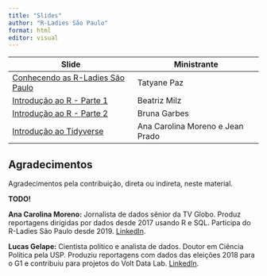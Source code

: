 ```yaml
---
title: "Slides"
author: "R-Ladies São Paulo"
format: html
editor: visual
---
```


| Slide                                                                   | Ministrante  |
|------------------------------------|------------------------------------|
| [Conhecendo as R-Ladies São Paulo](slide-rladies.qmd){target="_blank"} | Tatyane Paz |
| [Introdução ao R - Parte 1](slide-intro-r-parte-i.qmd){target="_blank"} | Beatriz Milz |
| [Introdução ao R - Parte 2](slide-intro-r-parte-ii.qmd){target="_blank"} | Bruna Garbes |
| [Introdução ao Tidyverse](slide-intro-tidyverse.qmd){target="_blank"} | Ana Carolina Moreno e Jean Prado |

## Agradecimentos

Agradecimentos pela contribuição, direta ou indireta, neste material.

**TODO!**

**Ana Carolina Moreno:** Jornalista de dados sênior da TV Globo. Produz reportagens dirigidas por dados desde 2017 usando R e SQL. Participa do R-Ladies São Paulo desde 2019. [LinkedIn](https://www.linkedin.com/in/anacarolinamoreno/ "Leia mais sobre a Carol").

**Lucas Gelape:** Cientista político e analista de dados. Doutor em Ciência Política pela USP. Produziu reportagens com dados das eleições 2018 para o G1 e contribuiu para projetos do Volt Data Lab. [LinkedIn](https://www.linkedin.com/in/lucas-gelape-9729a1178/ "Leia mais sobre o Lucas").
